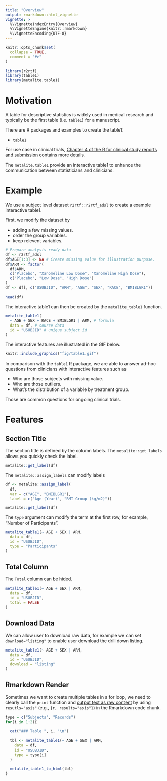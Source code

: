 ```yaml
---
title: "Overview"
output: rmarkdown::html_vignette
vignette: >
  %\VignetteIndexEntry{Overview}
  %\VignetteEngine{knitr::rmarkdown}
  %\VignetteEncoding{UTF-8}
---
```


```r
knitr::opts_chunk$set(
  collapse = TRUE,
  comment = "#>"
)
```

```r
library(r2rtf)
library(table1)
library(metalite.table1)
```

# Motivation 

A table for descriptive statistics is widely used 
in medical research and typically be the first table (i.e. `table1`) 
for a manuscript. 

There are R packages and examples to create the table1: 

- [`table1`](https://github.com/benjaminrich/table1)

For use case in clinical trials, 
[Chapter 4 of the R for clinical study reports and submission](https://r4csr.org/baseline-characteristics.html) 
contains more details. 

The `metalite.table1` provide an interactive table1 to 
enhance the communication between statisticians and clinicians. 

# Example 

We use a subject level dataset `r2rtf::r2rtf_adsl` to create a example interactive table1. 

First, we modify the dataset by

- adding a few missing values.
- order the group variables.
- keep relevent variables. 

```r
# Prepare analysis ready data
df <- r2rtf_adsl
df$AGE[1:3] <- NA # Create missing value for illustration purpose.
df$ARM <- factor(
  df$ARM,
  c("Placebo", "Xanomeline Low Dose", "Xanomeline High Dose"),
  c("Placebo", "Low Dose", "High Dose")
)
df <- df[, c("USUBJID", "ARM", "AGE", "SEX", "RACE", "BMIBLGR1")]

head(df)
```

The interactive table1 can then be created by the `metalite_table1` function. 

```r
metalite_table1(
  ~ AGE + SEX + RACE + BMIBLGR1 | ARM, # formula
  data = df, # source data
  id = "USUBJID" # unique subject id
) 
```


The interactive features are illustrated in the GIF below. 

```r
knitr::include_graphics("fig/table1.gif")
```

In comparison with the `table1` R package, 
we are able to answer ad-hoc questions from clinicians with interactive features such as 

- Who are those subjects with missing value. 
- Who are those outliers.  
- What's the distribution of a variable by treatment group. 

Those are common questions for ongoing clinical trials. 

# Features 

## Section Title 

The section title is defined by the column labels. 
The `metalite::get_labels` allows you quickly check the label. 

```r
metalite::get_label(df)
```

The `metalite::assign_labels` can modify labels 

```r
df <- metalite::assign_label(
  df, 
  var = c("AGE", "BMIBLGR1"), 
  label = c("Age (Year)", "BMI Group (kg/m2)"))

metalite::get_label(df)
```

The `type` argument can modify the term at the first row, 
for example, "Number of Participants". 

```r
metalite_table1(~ AGE + SEX | ARM,
  data = df, 
  id = "USUBJID",
  type = "Participants"
) 
```

## Total Column 

The `Total` column can be hided. 

```r
metalite_table1(~ AGE + SEX | ARM, 
  data = df, 
  id = "USUBJID",
  total = FALSE
) 
```

## Download Data 

We can allow user to download raw data, for example we can 
set `download="listing"` to enable user download the drill down listing. 

```r
metalite_table1(~ AGE + SEX | ARM, 
  data = df, 
  id = "USUBJID",
  download = "listing"
) 
```

## Rmarkdown Render 

Sometimes we want to create multiple tables in a for loop, 
we need to clearly call the `print` function and 
[output text as raw content](https://bookdown.org/yihui/rmarkdown-cookbook/results-asis.html)
by using `resutls="asis"` (e.g., `{r, results="asis"}`) in the Rmarkdown code chunk. 

```r
type = c("Subjects", "Records")
for(i in 1:2){
  
  cat("### Table ", i, "\n")
  
  tbl <- metalite_table1(~ AGE + SEX | ARM, 
    data = df, 
    id = "USUBJID",
    type = type[i]
  )
  
  metalite_table1_to_html(tbl)
}
```


